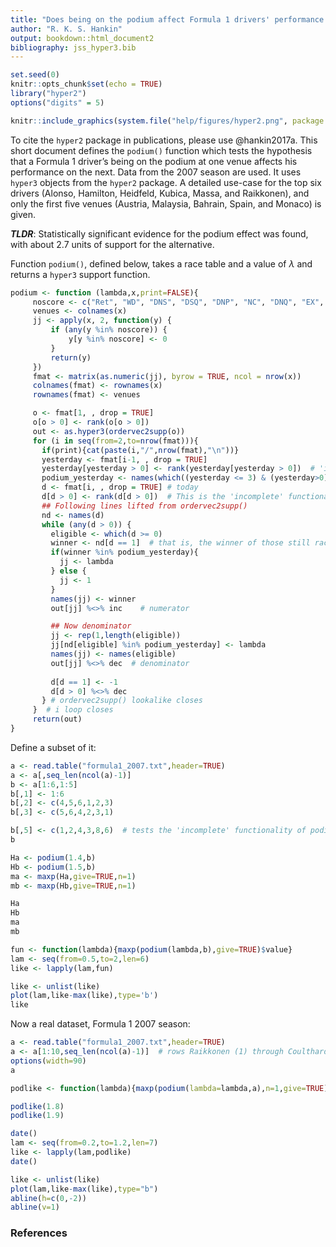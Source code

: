 ```yaml
---
title: "Does being on the podium affect Formula 1 drivers' performance in the next race?"
author: "R. K. S. Hankin"
output: bookdown::html_document2
bibliography: jss_hyper3.bib
---
```



```r
set.seed(0)
knitr::opts_chunk$set(echo = TRUE)
library("hyper2")
options("digits" = 5)
```

```r
knitr::include_graphics(system.file("help/figures/hyper2.png", package = "hyper2"))
```

To cite the `hyper2` package in publications, please use @hankin2017a.
This short document defines the `podium()` function which tests the
hypothesis that a Formula 1 driver's being on the podium at one venue
affects his performance on the next.  Data from the 2007 season are
used.  It uses `hyper3` objects from the `hyper2` package.  A detailed
use-case for the top six drivers (Alonso, Hamilton, Heidfeld, Kubica,
Massa, and Raikkonen), and only the first five venues (Austria,
Malaysia, Bahrain, Spain, and Monaco) is given.  

***TLDR***: Statistically significant evidence for the podium effect
was found, with about 2.7 units of support for the alternative.

Function `podium()`, defined below, takes a race table and a value of
$\lambda$ and returns a `hyper3` support function.

```r
podium <- function (lambda,x,print=FALSE){
     noscore <- c("Ret", "WD", "DNS", "DSQ", "DNP", "NC", "DNQ", "EX", "Sick")
     venues <- colnames(x)
     jj <- apply(x, 2, function(y) {
         if (any(y %in% noscore)) {
             y[y %in% noscore] <- 0
         }
         return(y)
     })
     fmat <- matrix(as.numeric(jj), byrow = TRUE, ncol = nrow(x))
     colnames(fmat) <- rownames(x)
     rownames(fmat) <- venues

     o <- fmat[1, , drop = TRUE]
     o[o > 0] <- rank(o[o > 0])
     out <- as.hyper3(ordervec2supp(o))
     for (i in seq(from=2,to=nrow(fmat))){
       if(print){cat(paste(i,"/",nrow(fmat),"\n"))}
       yesterday <- fmat[i-1, , drop = TRUE]
       yesterday[yesterday > 0] <- rank(yesterday[yesterday > 0])  # 'incomplete' functionality of ordertable2supp()
       podium_yesterday <- names(which((yesterday <= 3) & (yesterday>0)))
       d <- fmat[i, , drop = TRUE] # today
       d[d > 0] <- rank(d[d > 0])  # This is the 'incomplete' functionality of ordertable2supp()
       ## Following lines lifted from ordervec2supp()
       nd <- names(d)
       while (any(d > 0)) {
         eligible <- which(d >= 0)
         winner <- nd[d == 1]  # that is, the winner of those still racing
         if(winner %in% podium_yesterday){
           jj <- lambda
         } else {
           jj <- 1
         }
         names(jj) <- winner
         out[jj] %<>% inc    # numerator

         ## Now denominator
         jj <- rep(1,length(eligible))
         jj[nd[eligible] %in% podium_yesterday] <- lambda
         names(jj) <- names(eligible)
         out[jj] %<>% dec  # denominator
         
         d[d == 1] <- -1
         d[d > 0] %<>% dec
       } # ordervec2supp() lookalike closes
     }  # i loop closes
     return(out)
}
```



Define a subset of it:

```r
a <- read.table("formula1_2007.txt",header=TRUE)
a <- a[,seq_len(ncol(a)-1)]
b <- a[1:6,1:5]
b[,1] <- 1:6
b[,2] <- c(4,5,6,1,2,3)
b[,3] <- c(5,6,4,2,3,1)

b[,5] <- c(1,2,4,3,8,6)  # tests the 'incomplete' functionality of podium()
b
```

```r
Ha <- podium(1.4,b)
Hb <- podium(1.5,b)
ma <- maxp(Ha,give=TRUE,n=1)
mb <- maxp(Hb,give=TRUE,n=1)
```

```r
Ha
Hb
ma
mb
```


```r
fun <- function(lambda){maxp(podium(lambda,b),give=TRUE)$value}
lam <- seq(from=0.5,to=2,len=6)
like <- lapply(lam,fun)
```


```r
like <- unlist(like)
plot(lam,like-max(like),type='b')
like
```

Now a real dataset, Formula 1 2007 season:

```r

a <- read.table("formula1_2007.txt",header=TRUE)
a <- a[1:10,seq_len(ncol(a)-1)]  # rows Raikkonen (1) through Coulthard (10)
options(width=90)
a
```

```r
podlike <- function(lambda){maxp(podium(lambda=lambda,a),n=1,give=TRUE)$value}
```


```r
podlike(1.8)
podlike(1.9)
```

```r
date()
lam <- seq(from=0.2,to=1.2,len=7)
like <- lapply(lam,podlike)
date()
```


```r
like <- unlist(like)
plot(lam,like-max(like),type="b")
abline(h=c(0,-2))
abline(v=1)
```


### References {-}